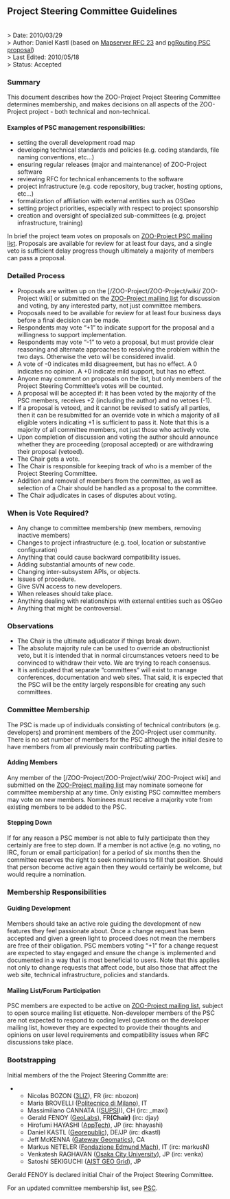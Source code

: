 
== Project Steering Committee Guidelines ==

<br>
> Date: 2010/03/29<br>
> Author: Daniel Kastl (based on [http://mapserver.org/development/rfc/ms-rfc-23 Mapserver RFC 23] and [http://pgrouting.postlbs.org/wiki/PSC pgRouting PSC proposal])<br>
> Last Edited: 2010/05/18<br>
> Status: Accepted
<br>

=== Summary ===

This document describes how the ZOO-Project Project Steering Committee determines membership, and makes decisions on all aspects of the ZOO-Project project - both technical and non-technical.

==== Examples of PSC management responsibilities: ====

*setting the overall development road map
*developing technical standards and policies (e.g. coding standards, file naming conventions, etc...)
*ensuring regular releases (major and maintenance) of ZOO-Project software
*reviewing RFC for technical enhancements to the software
*project infrastructure (e.g. code repository, bug tracker, hosting options, etc...)
*formalization of affiliation with external entities such as OSGeo
*setting project priorities, especially with respect to project sponsorship
*creation and oversight of specialized sub-committees (e.g. project infrastructure, training)

In brief the project team votes on proposals on [http://lists.osgeo.org/cgi-bin/mailman/listinfo/zoo-psc ZOO-Project PSC mailing list]. Proposals are available for review for at least four days, and a single veto is sufficient delay progress though ultimately a majority of members can pass a proposal.

=== Detailed Process ===

*Proposals are written up on the [/ZOO-Project/ZOO-Project/wiki/ ZOO-Project wiki] or submitted on the  [http://gisws.media.osaka-cu.ac.jp/mailman/listinfo/zoo-discuss ZOO-Project mailing list] for discussion and voting, by any interested party, not just committee members.
*Proposals need to be available for review for at least four business days before a final decision can be made.
*Respondents may vote “+1” to indicate support for the proposal and a willingness to support implementation.
*Respondents may vote “-1” to veto a proposal, but must provide clear reasoning and alternate approaches to resolving the problem within the two  days. Otherwise the veto will be considered invalid.
*A vote of -0 indicates mild disagreement, but has no effect. A 0 indicates no opinion. A +0 indicate mild support, but has no effect.
*Anyone may comment on proposals on the list, but only members of the Project Steering Committee’s votes will be counted.
*A proposal will be accepted if: it has been voted by the majority of the PSC members, receives +2 (including the author) and no vetoes (-1).
*If a proposal is vetoed, and it cannot be revised to satisfy all parties, then it can be resubmitted for an override vote in which a majority of all eligible voters indicating +1 is sufficient to pass it. Note that this is a majority of all committee members, not just those who actively vote.
*Upon completion of discussion and voting the author should announce whether they are proceeding (proposal accepted) or are withdrawing their proposal (vetoed).
*The Chair gets a vote.
*The Chair is responsible for keeping track of who is a member of the Project Steering Committee.
*Addition and removal of members from the committee, as well as selection of a Chair should be handled as a proposal to the committee.
*The Chair adjudicates in cases of disputes about voting.

=== When is Vote Required? ===

*Any change to committee membership (new members, removing inactive members)
*Changes to project infrastructure (e.g. tool, location or substantive configuration)
*Anything that could cause backward compatibility issues.
*Adding substantial amounts of new code.
*Changing inter-subsystem APIs, or objects.
*Issues of procedure.
*Give SVN access to new developers.
*When releases should take place.
*Anything dealing with relationships with external entities such as OSGeo
*Anything that might be controversial.

=== Observations ===

*The Chair is the ultimate adjudicator if things break down.
*The absolute majority rule can be used to override an obstructionist veto, but it is intended that in normal circumstances vetoers need to be convinced to withdraw their veto. We are trying to reach consensus.
*It is anticipated that separate “committees” will exist to manage conferences, documentation and web sites. That said, it is expected that the PSC will be the entity largely responsible for creating any such committees.

=== Committee Membership ===

The PSC is made up of individuals consisting of technical contributors (e.g. developers) and prominent members of the  ZOO-Project user community. There is no set number of members for the PSC although the initial desire to have members from all previously main contributing parties.

==== Adding Members ====

Any member of the [/ZOO-Project/ZOO-Project/wiki/ ZOO-Project wiki] and submitted on the  [http://gisws.media.osaka-cu.ac.jp/mailman/listinfo/zoo-discuss ZOO-Project mailing list] may nominate someone for committee membership at any time. Only existing PSC committee members may vote on new members. Nominees must receive a majority vote from existing members to be added to the PSC.

==== Stepping Down ====

If for any reason a PSC member is not able to fully participate then they certainly are free to step down. If a member is not active (e.g. no voting, no IRC, forum or email participation) for a period of six months then the committee reserves the right to seek nominations to fill that position. Should that person become active again then they would certainly be welcome, but would require a nomination.

=== Membership Responsibilities ===

==== Guiding Development ====

Members should take an active role guiding the development of new features they feel passionate about. Once a change request has been accepted and given a green light to proceed does not mean the members are free of their obligation. PSC members voting “+1” for a change request are expected to stay engaged and ensure the change is implemented and documented in a way that is most beneficial to users. Note that this applies not only to change requests that affect code, but also those that affect the web site, technical infrastructure, policies and standards.

==== Mailing List/Forum Participation ====

PSC members are expected to be active on [http://gisws.media.osaka-cu.ac.jp/mailman/listinfo/zoo-discuss ZOO-Project mailing list], subject to open source mailing list etiquette. Non-developer members of the PSC are not expected to respond to coding level questions on the developer mailing list, however they are expected to provide their thoughts and opinions on user level requirements and compatibility issues when RFC discussions take place.

=== Bootstrapping ===

Initial members of the the Project Steering Committe are:

***Nicolas BOZON ([http://www.3liz.com 3LIZ]), FR  (irc: nbozon)
***Maria BROVELLI ([http://www.polimi.it// Politecnico di Milano]), IT
***Massimiliano CANNATA (([http://www.ist.supsi.ch/ SUPSI])), CH  (irc: _maxi)
***Gerald FENOY ([http://www.geolabs.fr/ GeoLabs]), FR''' (Chair)'''  (irc: djay)
***Hirofumi HAYASHI ([http://www.apptec.co.jp/ AppTech]), JP (irc: hhayashi)
***Daniel KASTL ([http://georepublic.de Georepublic]), DE/JP (irc: dkastl)
***Jeff McKENNA ([http://www.gatewaygeomatics.com/ Gateway Geomatics]), CA
***Markus NETELER ([http://gis.fem-environment.eu/ Fondazione Edmund Mach]), IT (irc: markusN)
***Venkatesh RAGHAVAN ([http://www.osaka-cu.ac.jp/index-e.html Osaka City University]), JP  (irc: venka)
***Satoshi SEKIGUCHI ([http://www.aist.go.jp/index_en.html AIST GEO Grid]), JP

Gerald FENOY is declared initial Chair of the Project Steering Committee.

For an updated committee membership list, see [[PSC]]. 



{{TracNotice|{{PAGENAME}}}}